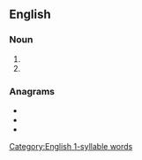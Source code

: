 ==English==

[[Category:English 1-syllable words]]

===Noun===
{{head|en|noun plural form}}

# {{plural of|wye|lang=en}}
# {{plural of|wy|lang=en}}

===Anagrams===
* {{l|en|weys}}
* {{l|en|wyse}}
* {{l|en|yews}}